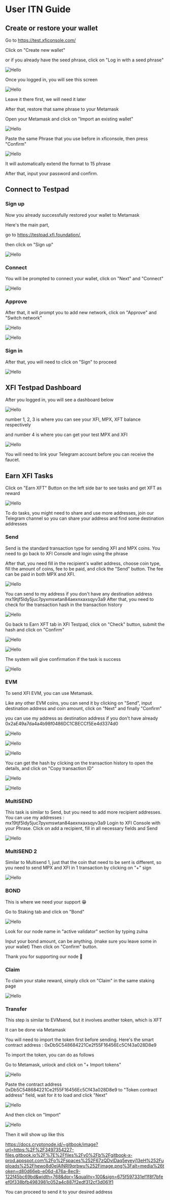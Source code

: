  
 # User ITN Guide

 ## Create or restore your wallet
Go to https://test.xficonsole.com/

Click on "Create new wallet"

or if you already have the seed phrase, click on "Log in with a seed phrase"

![Hello](https://docs.cryptonode.id/~gitbook/image?url=https:%2F%2F3497354227-files.gitbook.io%2F%7E%2Ffiles%2Fv0%2Fb%2Fgitbook-x-prod.appspot.com%2Fo%2Fspaces%252F67zQDvIDaq5eyeyj13eH%252Fuploads%252FadCoIckfL1OhBRUUwfwS%252Fimage.png%3Falt=media%26token=71819f0d-afd1-467c-bff0-fcb69d25ab86&width=768&dpr=1&quality=100&sign=dd97d9692b0cec4f494e02d4c4a1600931bad0e770c15b50d8a1b3141baf84ff)

Once you logged in, you will see this screen

![Hello](https://docs.cryptonode.id/~gitbook/image?url=https:%2F%2F3497354227-files.gitbook.io%2F%7E%2Ffiles%2Fv0%2Fb%2Fgitbook-x-prod.appspot.com%2Fo%2Fspaces%252F67zQDvIDaq5eyeyj13eH%252Fuploads%252FNutfYPwGaL0YvfKBwtin%252Fimage.png%3Falt=media%26token=474c5e52-4f65-4fb8-a5a1-86e55dbaeb6b&width=768&dpr=1&quality=100&sign=e5f7a5a8f943ab739e9ebafb8e2d0c1a0a7b5be13d64c6bae754e2f331b63a4f)

Leave it there first, we will need it later

After that, restore that same phrase to your Metamask

Open your Metamask and click on "Import an existing wallet"

![Hello](https://docs.cryptonode.id/~gitbook/image?url=https:%2F%2F3497354227-files.gitbook.io%2F%7E%2Ffiles%2Fv0%2Fb%2Fgitbook-x-prod.appspot.com%2Fo%2Fspaces%252F67zQDvIDaq5eyeyj13eH%252Fuploads%252F2zatpiZFlfvPUR6B5yC5%252Fimage.png%3Falt=media%26token=dd323ac9-8864-4fa0-88b6-1ca6b94bcb90&width=768&dpr=1&quality=100&sign=d35393efa3000198b4773cf7eeaefe9bf56818fff7309b5d9c6c25c7b48b30b4)

Paste the same Phrase that you use before in xficonsole, then press "Confirm"

![Hello](https://docs.cryptonode.id/~gitbook/image?url=https:%2F%2F3497354227-files.gitbook.io%2F%7E%2Ffiles%2Fv0%2Fb%2Fgitbook-x-prod.appspot.com%2Fo%2Fspaces%252F67zQDvIDaq5eyeyj13eH%252Fuploads%252F1YTQRCkTOZBUZOmURnxA%252Fimage.png%3Falt=media%26token=c8f9d80e-1009-4494-b962-5da73b205450&width=768&dpr=1&quality=100&sign=fd982a4a4ac9a151a3d257ee7bfcc25cf5d3df26a96427e7edb9c00687793581)

<Callout type="info" emoji="ℹ️">
It will automatically extend the format to 15 phrase
</Callout>

After that, input your password and confirm.

## Connect to Testpad

### Sign up
Now you already successfully restored your wallet to Metamask

Here's the main part,

go to https://testpad.xfi.foundation/,

then click on "Sign up"

![Hello](https://docs.cryptonode.id/~gitbook/image?url=https:%2F%2F3497354227-files.gitbook.io%2F%7E%2Ffiles%2Fv0%2Fb%2Fgitbook-x-prod.appspot.com%2Fo%2Fspaces%252F67zQDvIDaq5eyeyj13eH%252Fuploads%252FQG6zymVtndY02Enjfh8n%252Fimage.png%3Falt=media%26token=89ebb5a0-3a40-44ee-9362-d985ad28741f&width=768&dpr=1&quality=100&sign=2f5b43e553123f1fb22adad8d45aad3e37cb4430f888dabb1f9b7b9573dbc175)

### Connect

You will be prompted to connect your wallet, click on "Next" and "Connect"

![Hello](https://docs.cryptonode.id/~gitbook/image?url=https:%2F%2F3497354227-files.gitbook.io%2F%7E%2Ffiles%2Fv0%2Fb%2Fgitbook-x-prod.appspot.com%2Fo%2Fspaces%252F67zQDvIDaq5eyeyj13eH%252Fuploads%252F0EjKfAyqUl0rRHFcizYP%252Fimage.png%3Falt=media%26token=b12e3cf5-0963-47c9-8d22-f535afe30e7f&width=768&dpr=1&quality=100&sign=80adc73d08debb0ee276f081f1579c4310b59a67f5f21173d2032a8e9e501601)

### Approve

After that, it will prompt you to add new network, click on "Approve" and "Switch network"

![Hello](https://docs.cryptonode.id/~gitbook/image?url=https:%2F%2F3497354227-files.gitbook.io%2F%7E%2Ffiles%2Fv0%2Fb%2Fgitbook-x-prod.appspot.com%2Fo%2Fspaces%252F67zQDvIDaq5eyeyj13eH%252Fuploads%252Ft3DydbpyfwPChcQ29zJ8%252Fimage.png%3Falt=media%26token=b61093c6-1f11-4936-92be-8dacb92759ab&width=768&dpr=1&quality=100&sign=cb4fb1f86be7b98fbec681cc1afc29cff885f4f6865b227275b8bfef79fc0427)

![Hello](https://docs.cryptonode.id/~gitbook/image?url=https:%2F%2F3497354227-files.gitbook.io%2F%7E%2Ffiles%2Fv0%2Fb%2Fgitbook-x-prod.appspot.com%2Fo%2Fspaces%252F67zQDvIDaq5eyeyj13eH%252Fuploads%252FR6ja4Kq1h8EezAtGZ452%252Fimage.png%3Falt=media%26token=93516129-d5d0-4676-a11a-7aa74efc90ab&width=768&dpr=1&quality=100&sign=37b07a3b79fa33c83f02470a564afe70cb8878b5dfa2971f12f49476c5795c05)

### Sign in

After that, you will need to click on "Sign" to proceed

![Hello](https://docs.cryptonode.id/~gitbook/image?url=https:%2F%2F3497354227-files.gitbook.io%2F%7E%2Ffiles%2Fv0%2Fb%2Fgitbook-x-prod.appspot.com%2Fo%2Fspaces%252F67zQDvIDaq5eyeyj13eH%252Fuploads%252FFtvgJ0GdztlYwEaBT7Ov%252Fimage.png%3Falt=media%26token=e69717af-3a17-42be-8735-c2f39c66587b&width=768&dpr=1&quality=100&sign=a886edba797ba762dce35fbac6ad67a6b5e60c18495576a3c056a306b9ef0560)

## XFI Testpad Dashboard

After you logged in, you will see a dashboard below

![Hello](https://docs.cryptonode.id/~gitbook/image?url=https:%2F%2F3497354227-files.gitbook.io%2F%7E%2Ffiles%2Fv0%2Fb%2Fgitbook-x-prod.appspot.com%2Fo%2Fspaces%252F67zQDvIDaq5eyeyj13eH%252Fuploads%252Fc5D9BTqc4wPlwXpb757p%252FScreenshot%25202024-03-21%2520112953.png%3Falt=media%26token=9b2cd522-3abc-445b-9dc7-71aea9a72fe6&width=768&dpr=1&quality=100&sign=bf352722d81b5a0a215c7df1434defc358485de73ab418fc248d5485d6f1ac94)

number 1, 2, 3 is where you can see your XFI, MPX, XFT balance respectively

and number 4 is where you can get your test MPX and XFI

![Hello](https://docs.cryptonode.id/~gitbook/image?url=https:%2F%2F3497354227-files.gitbook.io%2F%7E%2Ffiles%2Fv0%2Fb%2Fgitbook-x-prod.appspot.com%2Fo%2Fspaces%252F67zQDvIDaq5eyeyj13eH%252Fuploads%252FqtLxdUDc1L8ZjJJ0lvgz%252Fimage.png%3Falt=media%26token=251644ff-0e20-45e0-8348-3c260b8f541d&width=768&dpr=1&quality=100&sign=a8acd55620eb6ad24e736243f3b15298c7c5b67a120330915818abe56ef2e67d)

You will need to link your Telegram account before you can receive the faucet.

## Earn XFI Tasks

Click on "Earn XFT" Button on the left side bar to see tasks and get XFT as reward

![Hello](https://docs.cryptonode.id/~gitbook/image?url=https:%2F%2F3497354227-files.gitbook.io%2F%7E%2Ffiles%2Fv0%2Fb%2Fgitbook-x-prod.appspot.com%2Fo%2Fspaces%252F67zQDvIDaq5eyeyj13eH%252Fuploads%252FoIIFJXHozzX8eQktZtFX%252Fimage.png%3Falt=media%26token=c7486090-1c62-49b9-801a-2057e1f4f8a0&width=768&dpr=1&quality=100&sign=c833799c535c5673ab5c42910bdf85acaa7432e327464408edaaf5d4b16bfa56)

<Callout type="info" emoji="ℹ️">
  To do tasks, you might need to share and use more addresses, join our Telegram channel so you can share your address and find some destination addresses
</Callout>

### Send
Send is the standard transaction type for sending XFI and MPX coins.
You need to go back to XFI Console and login using the phrase

After that, you need fill in the recipient's wallet address, choose coin type, fill the amount of coins, fee to be paid, and click the "Send" button. The fee can be paid in both MPX and XFI.

![Hello](https://docs.cryptonode.id/~gitbook/image?url=https:%2F%2F3497354227-files.gitbook.io%2F%7E%2Ffiles%2Fv0%2Fb%2Fgitbook-x-prod.appspot.com%2Fo%2Fspaces%252F67zQDvIDaq5eyeyj13eH%252Fuploads%252FNPYsfRYL32CfVbRgK0tZ%252Fimage.png%3Falt=media%26token=d640f340-5d84-41b2-963d-da519a0dfa5a&width=768&dpr=1&quality=100&sign=1bfea36ce2fd6e3c2d57aa107876dc8898a49e1ca73e97ad14919f25834fd434)

You can send to my address if you don't have any destination address mx19tjf5ldy5juc7pyxmswtan84aexnxaxsqyv3a9
After that, you need to check for the transaction hash in the transaction history

![Hello](https://docs.cryptonode.id/~gitbook/image?url=https:%2F%2F3497354227-files.gitbook.io%2F%7E%2Ffiles%2Fv0%2Fb%2Fgitbook-x-prod.appspot.com%2Fo%2Fspaces%252F67zQDvIDaq5eyeyj13eH%252Fuploads%252F9HhAAEQXsk9790k33G7q%252Fimage.png%3Falt=media%26token=080e92ec-fa51-449a-9ebc-1fbd42bdce47&width=768&dpr=1&quality=100&sign=55b7e9c4b0ef413b0f9846746539d988931abd650159cb0151722871a3e12a92)

Go back to Earn XFT tab in XFI Testpad, click on "Check" button, submit the hash and click on "Confirm"

![Hello](https://docs.cryptonode.id/~gitbook/image?url=https:%2F%2F3497354227-files.gitbook.io%2F%7E%2Ffiles%2Fv0%2Fb%2Fgitbook-x-prod.appspot.com%2Fo%2Fspaces%252F67zQDvIDaq5eyeyj13eH%252Fuploads%252FahahXChOEIdZaBaYnjh2%252Fimage.png%3Falt=media%26token=dadf62ad-2df6-43f5-9ddb-57df97c5aa60&width=768&dpr=1&quality=100&sign=789cef6443bcda7b04aa98d8a4e77e9bdfe9cef7c3ca47520f8425bab09d5aa0)

![Hello](https://docs.cryptonode.id/~gitbook/image?url=https:%2F%2F3497354227-files.gitbook.io%2F%7E%2Ffiles%2Fv0%2Fb%2Fgitbook-x-prod.appspot.com%2Fo%2Fspaces%252F67zQDvIDaq5eyeyj13eH%252Fuploads%252FGniSRdB06dzUeKPXzZvb%252Fimage.png%3Falt=media%26token=d24cb371-6c9c-49a0-929e-bc1936b080b4&width=768&dpr=1&quality=100&sign=50fc635a66107b9f2632cda9170df96272095c2255bd26a086ac42c59c09190b)

The system will give confirmation if the task is success

![Hello](https://docs.cryptonode.id/~gitbook/image?url=https:%2F%2F3497354227-files.gitbook.io%2F%7E%2Ffiles%2Fv0%2Fb%2Fgitbook-x-prod.appspot.com%2Fo%2Fspaces%252F67zQDvIDaq5eyeyj13eH%252Fuploads%252FU1IgyFJ6vYDIxutGleAf%252Fimage.png%3Falt=media%26token=87218ba3-9090-449e-b840-a2d773784b16&width=768&dpr=1&quality=100&sign=d72f82a5c45324ab3083061ac8909e1b24b56d21ab9d1c376010a597da8adb3c)

### EVM

To send XFI EVM, you can use Metamask.

Like any other EVM coins, you can send it by clicking on "Send", input destination address and coin amount, click on "Next" and finally "Confirm"

you can use my address as destination address if you don't have already 0x2aE49a7da4a4b98f0486DC1CBECCf5Ee4d3374d0

![Hello](https://docs.cryptonode.id/~gitbook/image?url=https:%2F%2F3497354227-files.gitbook.io%2F%7E%2Ffiles%2Fv0%2Fb%2Fgitbook-x-prod.appspot.com%2Fo%2Fspaces%252F67zQDvIDaq5eyeyj13eH%252Fuploads%252FmvEGdyLrLdsYdP9C6OCO%252Fimage.png%3Falt=media%26token=6207365f-78d6-4308-9704-39e93921eadf&width=768&dpr=1&quality=100&sign=4b37051640d3ca2f3ce0b9ff059770fb456353314bbe6dccc342a4624369311f)

![Hello](https://docs.cryptonode.id/~gitbook/image?url=https:%2F%2F3497354227-files.gitbook.io%2F%7E%2Ffiles%2Fv0%2Fb%2Fgitbook-x-prod.appspot.com%2Fo%2Fspaces%252F67zQDvIDaq5eyeyj13eH%252Fuploads%252FSRsLaXIql4VTPkLSp0PN%252Fimage.png%3Falt=media%26token=2a23fbcd-8ec4-49fe-9663-7dd06b8c4df9&width=768&dpr=1&quality=100&sign=909eaf5144491e60e4826d0a5d3eb39a1c211862e1b3202f0b6f9e3e8776d7fb)

![Hello](https://docs.cryptonode.id/~gitbook/image?url=https:%2F%2F3497354227-files.gitbook.io%2F%7E%2Ffiles%2Fv0%2Fb%2Fgitbook-x-prod.appspot.com%2Fo%2Fspaces%252F67zQDvIDaq5eyeyj13eH%252Fuploads%252FEd4RkMUYqgUn1CCpoEsK%252Fimage.png%3Falt=media%26token=45930ea0-24fb-41cb-ad1e-08a73e97c643&width=768&dpr=1&quality=100&sign=e44401b82b6124416235dc27a17035ef193e4f8d3903b82b8c87ca826e04e9de)

You can get the hash by clicking on the transaction history to open the details, and click on "Copy transaction ID"

![Hello](https://docs.cryptonode.id/~gitbook/image?url=https:%2F%2F3497354227-files.gitbook.io%2F%7E%2Ffiles%2Fv0%2Fb%2Fgitbook-x-prod.appspot.com%2Fo%2Fspaces%252F67zQDvIDaq5eyeyj13eH%252Fuploads%252FCBUf1FWLCTZ1fqc12aly%252Fimage.png%3Falt=media%26token=fded6a09-8b6c-4f37-83ff-fbe9bdd815b3&width=768&dpr=1&quality=100&sign=3a4da74aabc69ef62a80e9e759e60c03b8ff684950c356063e1ea7d61fc03802)

![Hello](https://docs.cryptonode.id/~gitbook/image?url=https:%2F%2F3497354227-files.gitbook.io%2F%7E%2Ffiles%2Fv0%2Fb%2Fgitbook-x-prod.appspot.com%2Fo%2Fspaces%252F67zQDvIDaq5eyeyj13eH%252Fuploads%252FPKzcHWjmDY2lkBIM90Zm%252Fimage.png%3Falt=media%26token=50387303-c5b3-44c6-abbc-d2400524e3da&width=768&dpr=1&quality=100&sign=21e19626207b18f32f2fefed2f6dcbe741f88d697e6a60852ab05d9fb2dbe0d1)

### MultiSEND

This task is similar to Send, but you need to add more recipient addresses.
You can use my addresses : mx19tjf5ldy5juc7pyxmswtan84aexnxaxsqyv3a9
Login to XFI Console with your Phrase.
Click on add a recipient, fill in all necessary fields and Send

![Hello](https://docs.cryptonode.id/~gitbook/image?url=https:%2F%2F3497354227-files.gitbook.io%2F%7E%2Ffiles%2Fv0%2Fb%2Fgitbook-x-prod.appspot.com%2Fo%2Fspaces%252F67zQDvIDaq5eyeyj13eH%252Fuploads%252FPB7Q9kHPzOj16UtZRbic%252Fimage.png%3Falt=media%26token=1622bd97-687e-4701-8e13-20d2efa98faf&width=768&dpr=1&quality=100&sign=5bf1a1d0e71a8a91da102fb7020009917d64d1d0e42e1986077772475c09dc99)

### MultiSEND 2

Similar to Multisend 1, just that the coin that need to be sent is different, 
so you need to send MPX and XFI in 1 transaction by clicking on "+" sign

![Hello](https://docs.cryptonode.id/~gitbook/image?url=https:%2F%2F3497354227-files.gitbook.io%2F%7E%2Ffiles%2Fv0%2Fb%2Fgitbook-x-prod.appspot.com%2Fo%2Fspaces%252F67zQDvIDaq5eyeyj13eH%252Fuploads%252FHdnczIFkyBQYH2WEliqy%252Fimage.png%3Falt=media%26token=467b8d30-9201-4566-b812-8dfb39d48506&width=768&dpr=1&quality=100&sign=282494002d68c188858469da50a98b70a5a4ff1ac7c81fd11a237ef379b56c31)

### BOND

This is where we need your support 😁

Go to Staking tab and click on "Bond"

![Hello](https://docs.cryptonode.id/~gitbook/image?url=https:%2F%2F3497354227-files.gitbook.io%2F%7E%2Ffiles%2Fv0%2Fb%2Fgitbook-x-prod.appspot.com%2Fo%2Fspaces%252F67zQDvIDaq5eyeyj13eH%252Fuploads%252FN78gCHVq1Rg7EqINx6f1%252Fimage.png%3Falt=media%26token=26bd149a-7dd7-4f18-9c71-43721d8cfa3e&width=768&dpr=1&quality=100&sign=7a72bd9692742d675b925bc184c8605ea64c0608d38be9b08553d9a6fb99386f)

Look for our node name in "active validator"  section by typing zulna

Input your bond amount, can be anything. (make sure you leave some in your wallet)
Then click on "Confirm" button.

<Callout type="info" emoji="ℹ️">
Thank you for supporting our node 🥰
</Callout>

### Claim

To claim your stake reward, simply click on "Claim" in the same staking page

![Hello](https://docs.cryptonode.id/~gitbook/image?url=https:%2F%2F3497354227-files.gitbook.io%2F%7E%2Ffiles%2Fv0%2Fb%2Fgitbook-x-prod.appspot.com%2Fo%2Fspaces%252F67zQDvIDaq5eyeyj13eH%252Fuploads%252FMmNVbDcYJO2ohLvUEXyA%252Fimage.png%3Falt=media%26token=cfc8915b-911b-4d1e-9157-89938aaac50e&width=768&dpr=1&quality=100&sign=b0bcd9abaf50610a567f0b85af12069b769bf4192bdb12303ec24455068a248c)

### Transfer

This step is similar to EVMsend, but it involves another token, which is XFT

It can be done via Metamask

<Callout type="info" emoji="ℹ️">
You will need to import the token first before sending.
Here's the smart contract address : 0xDb5C548684221Ce2f55F16456Ec5Cf43a028D8e9
</Callout>

To import the token, you can do as follows

Go to Metamask, unlock and click on "+ Import tokens"

![Hello](https://docs.cryptonode.id/~gitbook/image?url=https:%2F%2F3497354227-files.gitbook.io%2F%7E%2Ffiles%2Fv0%2Fb%2Fgitbook-x-prod.appspot.com%2Fo%2Fspaces%252F67zQDvIDaq5eyeyj13eH%252Fuploads%252FNeIxmyRl6NoMQ9RhuNJa%252FScreenshot%25202024-03-26%2520114815.png%3Falt=media%26token=230e71b6-4000-4a91-8024-82f176e4cbe5&width=768&dpr=1&quality=100&sign=30e551bde18ab744e5b4794ae974c4c741ff6a938b581462c778c63e81f6aaec)

Paste the contract address 0xDb5C548684221Ce2f55F16456Ec5Cf43a028D8e9 to "Token contract address" field, wait for it to load and click "Next"

![Hello](https://docs.cryptonode.id/~gitbook/image?url=https:%2F%2F3497354227-files.gitbook.io%2F%7E%2Ffiles%2Fv0%2Fb%2Fgitbook-x-prod.appspot.com%2Fo%2Fspaces%252F67zQDvIDaq5eyeyj13eH%252Fuploads%252FLCFM9h8oVNM37N1JAaaS%252FScreenshot%25202024-03-26%2520115459.png%3Falt=media%26token=8c7f40bf-6bb3-468f-a5c7-1744dba96a30&width=768&dpr=1&quality=100&sign=c12bf65cace486e0ea23a1d208af8758d684effe246933bdf54e01880a8e54ab)

And then click on "Import"

![Hello](https://docs.cryptonode.id/~gitbook/image?url=https:%2F%2F3497354227-files.gitbook.io%2F%7E%2Ffiles%2Fv0%2Fb%2Fgitbook-x-prod.appspot.com%2Fo%2Fspaces%252F67zQDvIDaq5eyeyj13eH%252Fuploads%252FnN03CIXO4T9Enw6EOHaj%252FScreenshot%25202024-03-26%2520115542.png%3Falt=media%26token=602f6799-87a9-4257-8ed6-0ca74bc163e9&width=768&dpr=1&quality=100&sign=93c724a735d0d007ebed6334137ca4d5a476b9838b4c52933f550cfd0b557d24)

Then it will show up like this

https://docs.cryptonode.id/~gitbook/image?url=https:%2F%2F3497354227-files.gitbook.io%2F%7E%2Ffiles%2Fv0%2Fb%2Fgitbook-x-prod.appspot.com%2Fo%2Fspaces%252F67zQDvIDaq5eyeyj13eH%252Fuploads%252Fhewo8d0elAlNRI9qrbwu%252Fimage.png%3Falt=media%26token=d80d66eb-e06d-476a-8ec9-122f45bc69bd&width=768&dpr=1&quality=100&sign=675f597331ef1f8f7bfeef0f338bfb4983981c052a4c887f2edf312cf3d061f1

You can proceed to send it to your desired address
